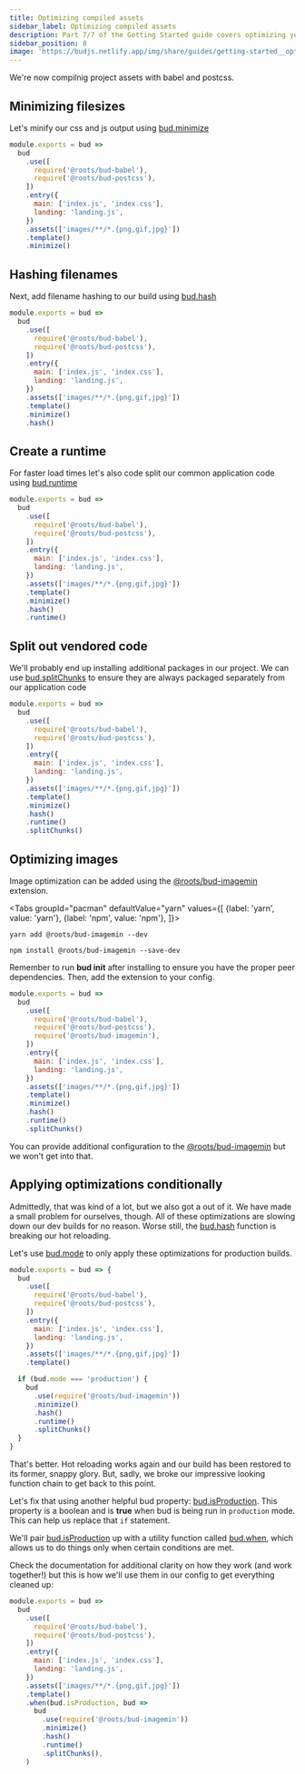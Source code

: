 ```yaml
---
title: Optimizing compiled assets
sidebar_label: Optimizing compiled assets
description: Part 7/7 of the Getting Started guide covers optimizing your build assets for production
sidebar_position: 8
image: 'https://budjs.netlify.app/img/share/guides/getting-started__optimization.png'
---
```



We're now compilnig project assets with babel and postcss.

## Minimizing filesizes

Let's minify our css and js output using [bud.minimize](/docs/bud.minimize)

```js {13} title='bud.config.js'
module.exports = bud =>
  bud
    .use([
      require('@roots/bud-babel'),
      require('@roots/bud-postcss'),
    ])
    .entry({
      main: ['index.js', 'index.css'],
      landing: 'landing.js',
    })
    .assets(['images/**/*.{png,gif,jpg}'])
    .template()
    .minimize()
```

## Hashing filenames

Next, add filename hashing to our build using [bud.hash](/docs/bud.hash)

```js {14} title='bud.config.js'
module.exports = bud =>
  bud
    .use([
      require('@roots/bud-babel'),
      require('@roots/bud-postcss'),
    ])
    .entry({
      main: ['index.js', 'index.css'],
      landing: 'landing.js',
    })
    .assets(['images/**/*.{png,gif,jpg}'])
    .template()
    .minimize()
    .hash()
```

## Create a runtime

For faster load times let's also code split our common application code using [bud.runtime](/docs/bud.runtime)

```js {15} title='bud.config.js'
module.exports = bud =>
  bud
    .use([
      require('@roots/bud-babel'),
      require('@roots/bud-postcss'),
    ])
    .entry({
      main: ['index.js', 'index.css'],
      landing: 'landing.js',
    })
    .assets(['images/**/*.{png,gif,jpg}'])
    .template()
    .minimize()
    .hash()
    .runtime()
```

## Split out vendored code

We'll probably end up installing additional packages in our project. We can use [bud.splitChunks](/docs/bud.splitChunks) to ensure
they are always packaged separately from our application code

```js {16} title='bud.config.js'
module.exports = bud =>
  bud
    .use([
      require('@roots/bud-babel'),
      require('@roots/bud-postcss'),
    ])
    .entry({
      main: ['index.js', 'index.css'],
      landing: 'landing.js',
    })
    .assets(['images/**/*.{png,gif,jpg}'])
    .template()
    .minimize()
    .hash()
    .runtime()
    .splitChunks()
```

## Optimizing images

Image optimization can be added using the [@roots/bud-imagemin](/extensions/bud-imagemin) extension.

<Tabs
  groupId="pacman"
  defaultValue="yarn"
  values={[
    {label: 'yarn', value: 'yarn'},
    {label: 'npm', value: 'npm'},
  ]}>
  <TabItem value="yarn">

    yarn add @roots/bud-imagemin --dev

  </TabItem>
  <TabItem value="npm">

    npm install @roots/bud-imagemin --save-dev

  </TabItem>
</Tabs>

Remember to run **bud init** after installing to ensure you have the proper peer dependencies. Then, add the extension to your config.

```js {6} title='bud.config.js'
module.exports = bud =>
  bud
    .use([
      require('@roots/bud-babel'),
      require('@roots/bud-postcss'),
      require('@roots/bud-imagemin'),
    ])
    .entry({
      main: ['index.js', 'index.css'],
      landing: 'landing.js',
    })
    .assets(['images/**/*.{png,gif,jpg}'])
    .template()
    .minimize()
    .hash()
    .runtime()
    .splitChunks()
```

You can provide additional configuration to the [@roots/bud-imagemin](/extensions/bud-imagemin) but we won't get into that.

## Applying optimizations conditionally

Admittedly, that was kind of a lot, but we also got a out of it. We have made a small problem for ourselves, though. All of these optimizations
are slowing down our dev builds for no reason. Worse still, the [bud.hash](/docs/bud.hash) function is breaking our hot reloading.

Let's use [bud.mode](/docs/bud.mode/) to only apply these optimizations for production builds.

```js {14-21} title='bud.config.js'
module.exports = bud => {
  bud
    .use([
      require('@roots/bud-babel'),
      require('@roots/bud-postcss'),
    ])
    .entry({
      main: ['index.js', 'index.css'],
      landing: 'landing.js',
    })
    .assets(['images/**/*.{png,gif,jpg}'])
    .template()

  if (bud.mode === 'production') {
    bud
      .use(require('@roots/bud-imagemin'))
      .minimize()
      .hash()
      .runtime()
      .splitChunks()
  }
}
```

That's better. Hot reloading works again and our build has been restored to its former, snappy glory. But, sadly,
we broke our impressive looking function chain to get back to this point.

Let's fix that using another helpful bud property: [bud.isProduction](/docs/bud.mode/bud.isProduction). This property is a boolean and is **true**
when bud is being run in `production` mode. This can help us replace that `if` statement.

We'll pair [bud.isProduction](/docs/bud.mode/bud.isProduction) up with a utility function called [bud.when](/docs/bud.when),
which allows us to do things only when certain conditions are met.

Check the documentation for additional clarity on how they work (and work together!) but this is how we'll use them in our config to get everything cleaned up:

```js {13-20} title='bud.config.js'
module.exports = bud =>
  bud
    .use([
      require('@roots/bud-babel'),
      require('@roots/bud-postcss'),
    ])
    .entry({
      main: ['index.js', 'index.css'],
      landing: 'landing.js',
    })
    .assets(['images/**/*.{png,gif,jpg}'])
    .template()
    .when(bud.isProduction, bud =>
      bud
        .use(require('@roots/bud-imagemin'))
        .minimize()
        .hash()
        .runtime()
        .splitChunks(),
    )
```
